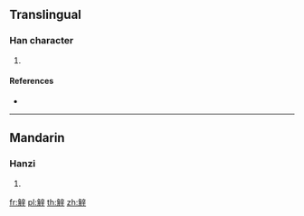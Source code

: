 {{character info/new}}
==Translingual==

===Han character===
{{Han char|rn=148|rad=角|as=07|sn=14|four=|canj=NBYTJ}}

# {{defn|Han|sort=角07}}

====References====
* {{Han ref|kx=1143.090|dkj=35081|dj=1610.010|hdz=63928.120|uh=89EA|ud=35306}}

----

==Mandarin==

===Hanzi===
{{cmn-hanzi|pin=[[xīng]] ([[xing1]])|wg=hsing<sup>1</sup>}}

# {{defn|lang=cmn|sort=角07}}

[[fr:觪]]
[[pl:觪]]
[[th:觪]]
[[zh:觪]]